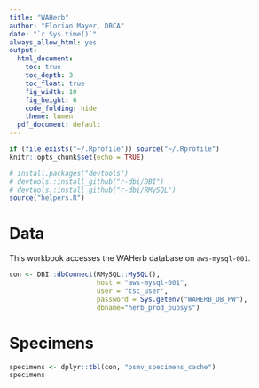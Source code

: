 ```yaml
---
title: "WAHerb"
author: "Florian Mayer, DBCA"
date: "`r Sys.time()`"
always_allow_html: yes
output:
  html_document:
    toc: true
    toc_depth: 3
    toc_float: true
    fig_width: 10
    fig_height: 6
    code_folding: hide
    theme: lumen
  pdf_document: default
---
```


```r
if (file.exists("~/.Rprofile")) source("~/.Rprofile")
knitr::opts_chunk$set(echo = TRUE)

# install.packages("devtools")
# devtools::install_github("r-dbi/DBI")
# devtools::install_github("r-dbi/RMySQL")
source("helpers.R")
```

# Data
This workbook accesses the WAHerb database on `aws-mysql-001`.

```r
con <- DBI::dbConnect(RMySQL::MySQL(),
                      host = "aws-mysql-001", 
                      user = "tsc_user", 
                      password = Sys.getenv("WAHERB_DB_PW"),
                      dbname="herb_prod_pubsys")
```

# Specimens

```r
specimens <- dplyr::tbl(con, "psmv_specimens_cache")
specimens
```
